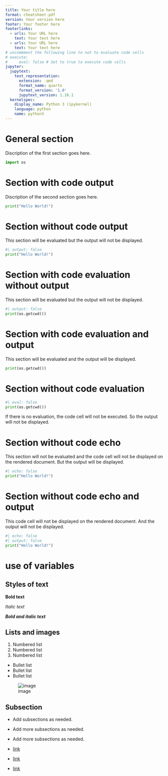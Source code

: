 ```yaml
---
title: Your title here
format: cheatsheet-pdf
version: Your version here
footer: Your footer here
footerlinks:
  - urls: Your URL here
    text: Your text here
  - urls: Your URL here
    text: Your text here
# uncommment the following line to not to evaluate code cells
# execute:
#     eval: false # Set to true to execute code cells
jupyter:
  jupytext:
    text_representation:
      extension: .qmd
      format_name: quarto
      format_version: '1.0'
      jupytext_version: 1.16.1
  kernelspec:
    display_name: Python 3 (ipykernel)
    language: python
    name: python3
---
```


# General section

Discription of the first section goes here.

```python
import os
```

# Section with code output

Discription of the second section goes here.

```python
print("Hello World!")
```

# Section without code output

This section will be evaluated but the output will not be displayed.
```python
#| output: false
print("Hello World!")
```

# Section with code evaluation without output

This section will be evaluated but the output will not be displayed.

```python
#| output: false
print(os.getcwd())
```

# Section with code evaluation and output

This section will be evaluated and the output will be displayed.

```python
print(os.getcwd())
```

# Section without code evaluation
```python
#| eval: false
print(os.getcwd())
```

If there is no evaluation, the code cell will not be executed.
So the output will not be displayed.

# Section without code echo

This section will not be evaluated and the code cell will not be displayed on
the rendered document.
But the output will be displayed.

```python
#| echo: false
print("Hello World!")
```

# Section without code echo and output
This code cell will not be displayed on
the rendered document.
And the output will not be displayed.
```python
#| echo: false
#| output: false
print("Hello World!")
```

# use of variables

## Styles of text

**Bold text**

*Italic text*

***Bold and italic text***

## Lists and images
1. Numbered list
2. Numbered list
3. Numbered list

- Bullet list
- Bullet list
- Bullet list

![image](ansys.png)

## Subsection

- Add subsections as needed.
- Add more subsections as needed.
- Add more subsections as needed.

- [link](https://www.google.com)
- [link](https://www.google.com)
- [link](https://www.google.com)

